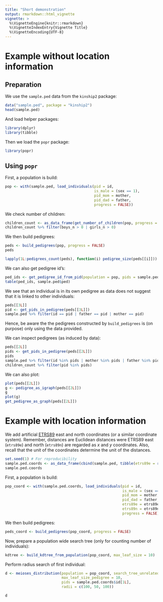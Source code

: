 ```yaml
---
title: "Short demonstration"
output: rmarkdown::html_vignette
vignette: >
  %\VignetteEngine{knitr::rmarkdown}
  %\VignetteIndexEntry{Vignette Title}
  %\VignetteEncoding{UTF-8}
---
```


# Example without location information

## Preparation

We use the `sample.ped` data from the `kinship2` package:
```r
data("sample.ped", package = "kinship2")
head(sample.ped)
```

And load helper packages:
```r
library(dplyr)
library(tibble)
```


Then we load the `popr` package:
```r
library(popr)
```

## Using `popr`

First, a population is build:
```r
pop <- with(sample.ped, load_individuals(pid = id, 
                                         is_male = (sex == 1), 
                                         pid_mom = mother, 
                                         pid_dad = father,
                                         progress = FALSE))
```

We check number of children:
```r
children_count <- as_data_frame(get_number_of_children(pop, progress = FALSE))
children_count %>% filter(boys_n > 0 | girls_n > 0)
```

We then build pedigrees:
```r
peds <- build_pedigrees(pop, progress = FALSE)
peds
```

```r
lapply(1L:pedigrees_count(peds), function(i) pedigree_size(peds[[i]]))
```

We can also get pedigree id's:
```r
ped_ids <- get_pedigree_id_from_pid(population = pop, pids = sample.ped$id)
table(ped_ids, sample.ped$ped)
```

We see that an individual is in its own pedigree as data does not suggest that it is linked to other individuals:
```r
peds[[3L]]
pid <- get_pids_in_pedigree(peds[[3L]])
sample.ped %>% filter(id == pid | father == pid | mother == pid)
```

Hence, be aware the the pedigrees constructed by `build_pedigrees` is (on purpose) only using the data provided.

We can inspect pedigrees (as induced by data):

```r
peds[[2L]]
pids <- get_pids_in_pedigree(peds[[2L]])
pids
sample.ped %>% filter(id %in% pids | mother %in% pids | father %in% pids)
children_count %>% filter(pid %in% pids)
```

We can also plot:
```r
plot(peds[[2L]])
g <- pedigree_as_igraph(peds[[2L]])
g
plot(g)
get_pedigree_as_graph(peds[[2L]])
```


# Example with location information

We add artificial [ETRS89](https://en.wikipedia.org/wiki/European_Terrestrial_Reference_System_1989) east and north coordinates (or a similar coordinate system). Remember, distances are Euclidean distances were ETRS89 east (`etrs89e`) and north (`etrs89n`) are regarded as $x$ and $y$ coordinates. Also, recall that the unit of the coordinates determine the unit of the distances.

```r
set.seed(1) # For reproducibility
sample.ped.coords <- as_data_frame(cbind(sample.ped, tibble(etrs89e = runif(nrow(sample.ped), 250, 650), etrs89n = runif(nrow(sample.ped), 650, 750))))
sample.ped.coords
```

First, a population is build:
```r
pop_coord <- with(sample.ped.coords, load_individuals(pid = id, 
                                                      is_male = (sex == 1), 
                                                      pid_mom = mother, 
                                                      pid_dad = father,
                                                      etrs89e = etrs89e,
                                                      etrs89n = etrs89n,
                                                      progress = FALSE))
```

We then build pedigrees:
```r
peds_coord <- build_pedigrees(pop_coord, progress = FALSE)
```

Now, prepare a population wide search tree (only for counting number of individuals):
```r
kdtree <- build_kdtree_from_population(pop_coord, max_leaf_size = 10)
```

Perform radius search of first individual:
```r
d <- meioses_distribution(population = pop_coord, search_tree_unrelated = kdtree,
                          max_leaf_size_pedigree = 10, 
                          pids = sample.ped.coords$id[1L], 
                          radii = c(100, 50, 100))
```

```r
d
```


 